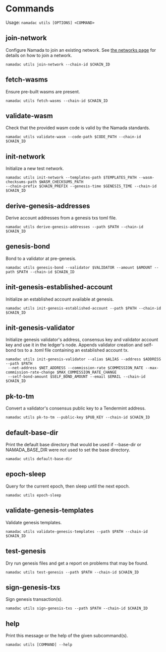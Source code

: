 # Commands

Usage: `namadac utils [OPTIONS] <COMMAND>`

## join-network

Configure Namada to join an existing network.
See [the networks page](./networks.mdx) for details on how to join a network.
```shell copy
namadac utils join-network --chain-id $CHAIN_ID
```

## fetch-wasms

Ensure pre-built wasms are present.
```shell copy
namadac utils fetch-wasms --chain-id $CHAIN_ID
```


## validate-wasm

Check that the provided wasm code is valid by the Namada standards.
```shell copy
namadac utils validate-wasm --code-path $CODE_PATH --chain-id $CHAIN_ID
```

## init-network

Initialize a new test network.

```shell copy
namadac utils init-network --templates-path $TEMPLATES_PATH --wasm-checksums-path $WASM_CHECKSUMS_PATH
--chain-prefix $CHAIN_PREFIX --genesis-time $GENESIS_TIME --chain-id $CHAIN_ID
```

## derive-genesis-addresses

Derive account addresses from a genesis txs toml file.
```shell copy
namadac utils derive-genesis-addresses --path $PATH --chain-id $CHAIN_ID
```

## genesis-bond

Bond to a validator at pre-genesis.
```shell copy
namadac utils genesis-bond --validator $VALIDATOR --amount $AMOUNT --path $PATH --chain-id $CHAIN_ID
```

## init-genesis-established-account

Initialize an established account available at genesis.
```shell copy
namadac utils init-genesis-established-account --path $PATH --chain-id $CHAIN_ID
```

## init-genesis-validator

Initialize genesis validator's address, consensus key and validator account key and use it in the ledger's node. Appends validator creation and self-bond txs to a .toml file containing an established account tx.
```shell copy
namadac utils init-genesis-validator --alias $ALIAS --address $ADDRESS --path $PATH
 --net-address $NET_ADDRESS --commission-rate $COMMISSION_RATE --max-commission-rate-change $MAX_COMMISSION_RATE_CHANGE
 --self-bond-amount $SELF_BOND_AMOUNT --email $EMAIL --chain-id $CHAIN_ID
```

## pk-to-tm

Convert a validator's consensus public key to a Tendermint address.
```shell copy
namadac utils pk-to-tm --public-key $PUB_KEY --chain-id $CHAIN_ID
```

## default-base-dir

Print the default base directory that would be used if --base-dir or NAMADA_BASE_DIR were not used to set the base directory.
```shell copy
namadac utils default-base-dir
```

## epoch-sleep

Query for the current epoch, then sleep until the next epoch.
```shell copy
namadac utils epoch-sleep
```

## validate-genesis-templates

Validate genesis templates.
```shell copy
namadac utils validate-genesis-templates --path $PATH --chain-id $CHAIN_ID
```

## test-genesis

Dry run genesis files and get a report on problems that may be found.
```shell copy
namadac utils test-genesis --path $PATH --chain-id $CHAIN_ID
```

## sign-genesis-txs

Sign genesis transaction(s).
```shell copy
namadac utils sign-genesis-txs --path $PATH --chain-id $CHAIN_ID
```

## help

Print this message or the help of the given subcommand(s).
```shell copy
namadac utils [COMMAND] --help
``` 